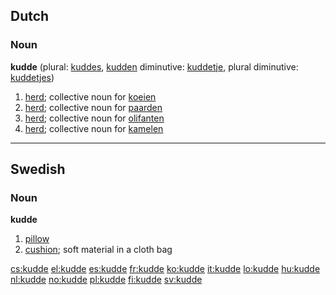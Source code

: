 ==Dutch==

===Noun===
'''kudde''' {{f}} (plural: [[kuddes]], [[kudden]] diminutive: [[kuddetje]], plural diminutive: [[kuddetjes]])

# [[herd]]; collective noun for [[koe]]ien
# [[herd]]; collective noun for [[paard]]en
# [[herd]]; collective noun for [[olifant]]en
# [[herd]]; collective noun for [[kameel|kamelen]]

----

==Swedish==

===Noun===
'''kudde''' {{c}}
{{sv-noun-reg-ar|2=kudd}}

# [[pillow]]
# [[cushion]]; soft material in a cloth bag

[[cs:kudde]]
[[el:kudde]]
[[es:kudde]]
[[fr:kudde]]
[[ko:kudde]]
[[it:kudde]]
[[lo:kudde]]
[[hu:kudde]]
[[nl:kudde]]
[[no:kudde]]
[[pl:kudde]]
[[fi:kudde]]
[[sv:kudde]]